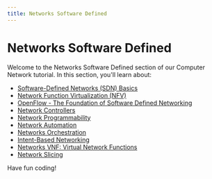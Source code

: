 ```yaml
---
title: Networks Software Defined
---
```


# Networks Software Defined

Welcome to the Networks Software Defined section of our Computer Network tutorial. In this section, you'll learn about:

- [Software-Defined Networks (SDN) Basics](./0-networks-sdn-basics.mdx)
- [Network Function Virtualization (NFV)](./1-networks-nfv.mdx)
- [OpenFlow - The Foundation of Software Defined Networking](./2-networks-openflow.mdx)
- [Network Controllers](./3-networks-controllers.mdx)
- [Network Programmability](./4-networks-programmability.mdx)
- [Network Automation](./5-networks-automation.mdx)
- [Networks Orchestration](./6-networks-orchestration.mdx)
- [Intent-Based Networking](./7-networks-intent-based.mdx)
- [Networks VNF: Virtual Network Functions](./8-networks-vnf.mdx)
- [Network Slicing](./9-networks-network-slicing.mdx)

Have fun coding!